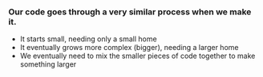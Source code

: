 
<Layout>

### Our code goes through a very similar process when we make it.
- It starts small, needing only a small home
- It eventually grows more complex (bigger), needing a larger home
- We eventually need to mix the smaller pieces of code together to make something larger

</Layout>